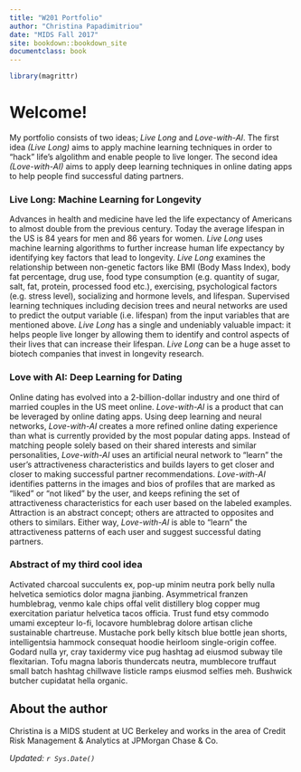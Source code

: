 ```yaml
---
title: "W201 Portfolio"
author: "Christina Papadimitriou"
date: "MIDS Fall 2017"
site: bookdown::bookdown_site
documentclass: book
---
```


<!-- This won't be displayed but it will initialize your R session. Add any R libraries you need here. -->
```r
library(magrittr)
```


# Welcome!

My portfolio consists of two ideas; _Live Long_ and _Love-with-AI_. The first idea _(Live Long)_ aims to apply machine learning techniques in order to "hack" life's algolithm and enable people to live longer. The second idea _(Love-with-AI)_ aims to apply deep learning techniques in online dating apps to help people find successful dating partners. 


### Live Long: Machine Learning for Longevity {#live-long}

Advances in health and medicine have led the life expectancy of Americans to almost double from the previous century. Today the average lifespan in the US is 84 years for men and 86 years for women. _Live Long_ uses machine learning algorithms to further increase human life expectancy by identifying key factors that lead to longevity. _Live Long_ examines the relationship between non-genetic factors like BMI (Body Mass Index), body fat percentage, drug use, food type consumption (e.g. quantity of sugar, salt, fat, protein, processed food etc.), exercising, psychological factors (e.g. stress level), socializing and hormone levels, and lifespan.  Supervised learning techniques including decision trees and neural networks are used to predict the output variable (i.e. lifespan) from the input variables that are mentioned above. _Live Long_ has a single and undeniably valuable impact: it helps people live longer by allowing them to identify and control aspects of their lives that can increase their lifespan. _Live Long_ can be a huge asset to biotech companies that invest in longevity research.

### Love with AI: Deep Learning for Dating {#Love-with-AI}

Online dating has evolved into a 2-billion-dollar industry and one third of married couples in the US meet online. _Love-with-AI_ is a product that can be leveraged by online dating apps. Using deep learning and neural networks, _Love-with-AI_ creates a more refined online dating experience than what is currently provided by the most popular dating apps. Instead of matching people solely based on their shared interests and similar personalities, _Love-with-AI_ uses an artificial neural network to “learn” the user’s attractiveness characteristics and builds layers to get closer and closer to making successful partner recommendations. _Love-with-AI_ identifies patterns in the images and bios of profiles that are marked as “liked” or “not liked” by the user, and keeps refining the set of attractiveness characteristics for each user based on the labeled examples. Attraction is an abstract concept; others are attracted to opposites and others to similars. Either way, _Love-with-AI_ is able to “learn” the attractiveness patterns of each user and suggest successful dating partners. 
  
### Abstract of my third cool idea

Activated charcoal succulents ex, pop-up minim neutra pork belly nulla  helvetica semiotics dolor  magna jianbing.  Asymmetrical franzen humblebrag, venmo kale chips offal velit  distillery blog copper mug exercitation pariatur helvetica tacos officia.  Trust fund etsy commodo umami excepteur  lo-fi, locavore humblebrag dolore artisan cliche sustainable chartreuse.  Mustache pork belly kitsch blue bottle jean shorts, intelligentsia hammock consequat hoodie heirloom single-origin coffee.  Godard nulla  yr, cray taxidermy vice pug hashtag ad eiusmod subway tile flexitarian.  Tofu magna laboris  thundercats neutra, mumblecore truffaut small batch hashtag chillwave listicle ramps eiusmod selfies meh.  Bushwick butcher cupidatat  hella organic.

## About the author

Christina is a MIDS student at UC Berkeley and works in the area of Credit Risk Management & Analytics at JPMorgan Chase & Co. 

*Updated: `r Sys.Date()`*

